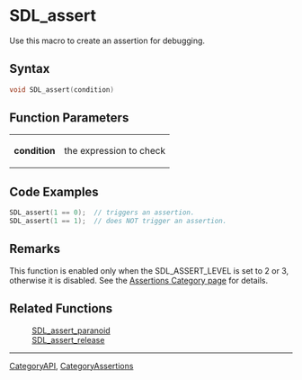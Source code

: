 
= SDL_assert =
Use this macro to create an assertion for debugging.


== Syntax ==
<syntaxhighlight lang='c++'>
void SDL_assert(condition)
</syntaxhighlight>

== Function Parameters ==
{|
|'''condition'''
|the expression to check
|}

== Code Examples ==
<syntaxhighlight lang='c++'>
SDL_assert(1 == 0);  // triggers an assertion.
SDL_assert(1 == 1);  // does NOT trigger an assertion.
</syntaxhighlight>

== Remarks ==
This function is enabled only when the SDL_ASSERT_LEVEL is set to 2 or 3, otherwise it is disabled.  See the [[CategoryAssertions|Assertions Category page]] for details.

== Related Functions ==
:[[SDL_assert_paranoid]]
:[[SDL_assert_release]]

----
[[CategoryAPI]], [[CategoryAssertions]]
